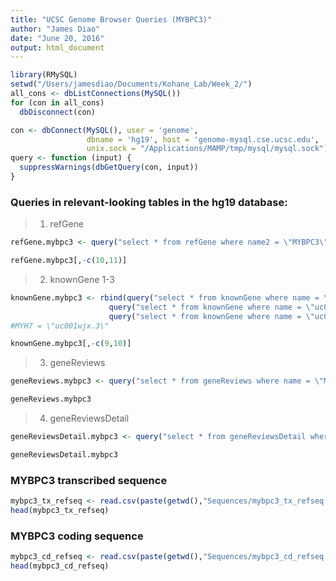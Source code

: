 ```yaml
---
title: "UCSC Genome Browser Queries (MYBPC3)"
author: "James Diao"
date: "June 20, 2016"
output: html_document
---
```


```r
library(RMySQL)
setwd("/Users/jamesdiao/Documents/Kohane_Lab/Week_2/")
all_cons <- dbListConnections(MySQL())
for (con in all_cons)
  dbDisconnect(con)

con <- dbConnect(MySQL(), user = 'genome', 
                 dbname = 'hg19', host = 'genome-mysql.cse.ucsc.edu',
                 unix.sock = "/Applications/MAMP/tmp/mysql/mysql.sock")
query <- function (input) {
  suppressWarnings(dbGetQuery(con, input))
}
```

### Queries in relevant-looking tables in the hg19 database:

> 1. refGene
```r
refGene.mybpc3 <- query("select * from refGene where name2 = \"MYBPC3\"")
```
```r
refGene.mybpc3[,-c(10,11)]
```

> 2. knownGene 1-3
```r
knownGene.mybpc3 <- rbind(query("select * from knownGene where name = \"uc021qir.1\""),
                      query("select * from knownGene where name = \"uc021qis.1\""), 
                      query("select * from knownGene where name = \"uc010rhl.2\""))
#MYH7 = \"uc001wjx.3\"
```
```r
knownGene.mybpc3[,-c(9,10)]
```

> 3. geneReviews
```r
geneReviews.mybpc3 <- query("select * from geneReviews where name = \"MYBPC3\" limit 3")
```
```r
geneReviews.mybpc3
```

> 4. geneReviewsDetail
```r
geneReviewsDetail.mybpc3 <- query("select * from geneReviewsDetail where geneSymbol = \"MYBPC3\" limit 3")
```
```r
geneReviewsDetail.mybpc3
```

### MYBPC3 transcribed sequence
```r
mybpc3_tx_refseq <- read.csv(paste(getwd(),"Sequences/mybpc3_tx_refseq.txt",sep = "/"), stringsAsFactors = FALSE)
head(mybpc3_tx_refseq)
```

### MYBPC3 coding sequence
```r
mybpc3_cd_refseq <- read.csv(paste(getwd(),"Sequences/mybpc3_cd_refseq.txt",sep = "/"), stringsAsFactors = FALSE)
head(mybpc3_cd_refseq)
```
